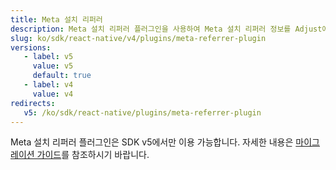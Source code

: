 ```yaml
---
title: Meta 설치 리퍼러
description: Meta 설치 리퍼러 플러그인을 사용하여 Meta 설치 리퍼러 정보를 Adjust에 전송합니다.
slug: ko/sdk/react-native/v4/plugins/meta-referrer-plugin
versions:
   - label: v5
     value: v5
     default: true
   - label: v4
     value: v4
redirects:
   v5: /ko/sdk/react-native/plugins/meta-referrer-plugin
---
```


Meta 설치 리퍼러 플러그인은 SDK v5에서만 이용 가능합니다. 자세한 내용은 [마이그레이션 가이드](/ko/sdk/react-native/migration/v4-to-v5)를 참조하시기 바랍니다.
